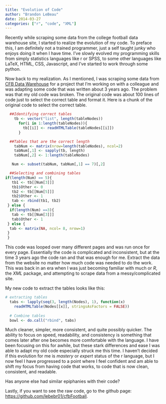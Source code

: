 ```yaml
---
title: "Evolution of Code"
author: "Brandon LeBeau"
date: 2014-03-27
categories: ["r", "code", "XML"]
---
```


Recently while scraping some data from the college football data warehouse site, I started to realize the evolution of my code.  To preface this, I am definitely not a trained programmer, just a self taught junky who enjoys doing it when I have time.  I've slowly evolved my programming skills from simply statistics languages like r or SPSS, to some other languages like LaTeX, HTML, CSS, Javascript, and I've started to work through some python.  

Now back to my realization.  As I mentioned, I was scraping some data from [CFB Data Warehouse](http://www.cfbdatawarehouse.com/) for a project that I'm working on with a colleague and was adapting some code that was written about 3 years ago.  The problem was that my old code was broken.  The original code was about 100 lines of code just to select the correct table and format it.  Here is a chunk of the original code to select the correct table.

```r
  ##Identifying correct tables
    tb <- vector("list", length(tableNodes))
      for(i in 1:length(tableNodes)){
        tb[[i]] <- readHTMLTable(tableNodes[[i]])
      }

  ##Tables that are the correct length
    tabNum <- matrix(nrow=length(tableNodes), ncol=2)
    tabNum[,1] <- sapply(tb, length)
    tabNum[,2] <- 1:length(tableNodes)

   Num <- subset(tabNum, tabNum[,1] == 7)[,2]

  ##Selecting and combining tables
if(length(Num) == 5){
   tb1 <- tb[[Num[3]]]
   tb1$Other <- 0
   tb2 <- tb[[Num[5]]]
   tb2$Other <- 1
   tab <- rbind(tb1, tb2)
 } else { 
  if(length(Num) ==3){
   tab <- tb[[Num[3]]]
   tab$Other <- 1
 } else {
  tab <- matrix(NA, ncol= 8, nrow=1)  
 }
 }
```

This code was looped over many different pages and was run once for every page.  Essentially the code is complicated and inconsistent, but at the time 3 years ago the code ran and that was enough for me.  Extract the data from the website no matter how much code was needed to do the work.  This was back in an era when I was just becoming familiar with much or *R*, the *XML* package, and attempting to scrape data from a messy/complicated site.

My new code to extract the tables looks like this:

```r
# extracting tables
  tabs <- lapply(seq(3, length(Nodes), 1), function(x) 
    readHTMLTable(Nodes[[x]], stringsAsFactors = FALSE))
  
  # Combine tables
  bowl <- do.call("rbind", tabs)
```

Much cleaner, simpler, more consistent, and quite possibly quicker.  The ability to focus on speed, readability, and consistency is something that comes later after one becomes more comfortable with the language.  I have been focusing on this for awhile, but these stark differences and ease I was able to adapt my old code especially struck me this time.  I haven't decided if this evolution for me is *mastery* or *expert* status of the r language, but I now feel I have progressed to a point where I feel confident and am able to shift my focus from having code that works, to code that is now clean, consistent, and readable.

Has anyone else had similar epiphanies with their code?

Lastly, if you want to see the raw code, go to the github page: [https://github.com/lebebr01/cfbFootball](https://github.com/lebebr01/cfbFootball).

